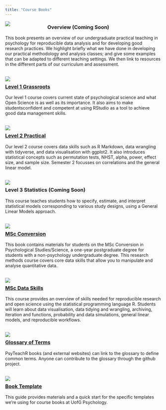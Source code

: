 ```yaml
---
title: "Course Books"
---
```


<style>
  br { clear: both; }
  a.logo {
    display: block;
    width: 25%;
    max-width: 150px;
    min-width: 50px;
    float: left;
    margin-right: 10px;
  }
</style>

<a class="logo" href="/ug-overview/"><img src="img/overview.png"></a>

### Overview (Coming Soon)

This book presents an overview of our undergraduate practical teaching in psychology for reproducible data analysis and for developing good research practices. We highlight briefly what we have done in developing our practical methodology and analysis classes; and give some examples that can be adapted to different teaching settings. We then link to resources in the different parts of our curriculum and assessment.

<br><a class="logo" href="https://clelandwoods.github.io/ug1-practical/"><img src="img/L1.png"></a>

### [Level 1 Grassroots](https://clelandwoods.github.io/ug1-practical/)

Our level 1 course covers current state of psychological science and what Open Science is as well as its importance. It also aims to make studentsconfident and competent at using RStudio as a tool to achieve good data management skills.

<br><a class="logo" href="https://philmcaleer.github.io/ug2-practical/"><img src="img/L2.png"></a>

### [Level 2 Practical](https://philmcaleer.github.io/ug2-practical/)

Our level 2 course covers data skills such as R Markdown, data wrangling with tidyverse, and data visualisation with ggplot2. It also introduces statistical concepts such as permutation tests, NHST, alpha, power, effect size, and sample size. Semester 2 focusses on correlations and the general linear model.

<br><a class="logo" href="/ug3-stats/"><img class="logo" src="img/L3.png"></a>

### Level 3 Statistics (Coming Soon)

This course teaches students how to specify, estimate, and interpret statistical models corresponding to various study designs, using a General Linear Models approach.

<br><a class="logo" href="/msc-conv-f2f/"><img  src="img/msc_conv.png"> 

### [MSc Conversion](/msc-conv-f2f/)

This book contains materials for students on the MSc Conversion in Psychological Studies/Science, a one-year postgraduate degree for students with a non-psychology undergraduate degree. This research methods course covers core data skills that allow you to manipulate and analyse quantitative data.

<br><a class="logo" href="/msc-data-skills/"><img  src="img/msc_ds.png"></a>

### [MSc Data Skills](/msc-data-skills/)

This course provides an overview of skills needed for reproducible research and open science using the statistical programming language R. Students will learn about data visualisation, data tidying and wrangling, archiving, iteration and functions, probability and data simulations, general linear models, and reproducible workflows.

<br><a class="logo" href="/glossary/"><img class="logo" src="img/glossary.png"></a>

### [Glossary of Terms](/glossary/)

PsyTeachR books (and external websites) can link to the glossary to define common terms. Anyone can contribute to the glossary through the github project.

<br><a class="logo" href="/book-template/"><img  src="img/psyteachr_hex.png"></a>

### [Book Template](/book-template/)

This guide provides materials and a quick start for the specific templates we're using for course books at UofG Psychology.